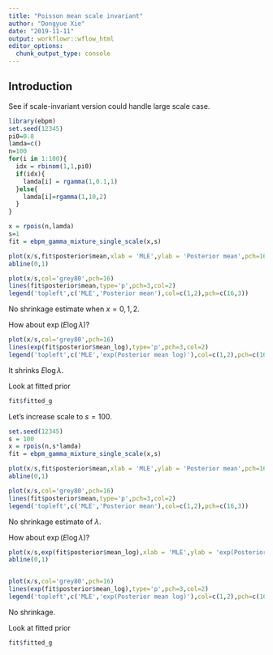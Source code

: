 ```yaml
---
title: "Poisson mean scale invariant"
author: "Dongyue Xie"
date: "2019-11-11"
output: workflowr::wflow_html
editor_options:
  chunk_output_type: console
---
```


## Introduction

See if scale-invariant version could handle large scale case.

```r
library(ebpm)
set.seed(12345)
pi0=0.8
lamda=c()
n=100
for(i in 1:100){
  idx = rbinom(1,1,pi0)
  if(idx){
    lamda[i] = rgamma(1,0.1,1)
  }else{
    lamda[i]=rgamma(1,10,2)
  }
}

x = rpois(n,lamda)
s=1
fit = ebpm_gamma_mixture_single_scale(x,s)

plot(x/s,fit$posterior$mean,xlab = 'MLE',ylab = 'Posterior mean',pch=16)
abline(0,1)

plot(x/s,col='grey80',pch=16)
lines(fit$posterior$mean,type='p',pch=3,col=2)
legend('topleft',c('MLE','Posterior mean'),col=c(1,2),pch=c(16,3))
```

No shrinkage estimate when $x=0,1,2$.

How about $\exp(E\log\lambda)$?

```r
plot(x/s,col='grey80',pch=16)
lines(exp(fit$posterior$mean_log),type='p',pch=3,col=2)
legend('topleft',c('MLE','exp(Posterior mean log)'),col=c(1,2),pch=c(16,3))
```

It shrinks $E\log\lambda$.

Look at fitted prior

```r
fit$fitted_g
```


Let's increase scale to $s=100$.

```r
set.seed(12345)
s = 100
x = rpois(n,s*lamda)
fit = ebpm_gamma_mixture_single_scale(x,s)

plot(x/s,fit$posterior$mean,xlab = 'MLE',ylab = 'Posterior mean',pch=16)
abline(0,1)

plot(x/s,col='grey80',pch=16)
lines(fit$posterior$mean,type='p',pch=3,col=2)
legend('topleft',c('MLE','Posterior mean'),col=c(1,2),pch=c(16,3))
```

No shrinkage estimate of $\lambda$.

How about $\exp(E\log\lambda)$?

```r
plot(x/s,exp(fit$posterior$mean_log),xlab = 'MLE',ylab = 'exp(Posterior mean log)',pch=16)
abline(0,1)


plot(x/s,col='grey80',pch=16)
lines(exp(fit$posterior$mean_log),type='p',pch=3,col=2)
legend('topleft',c('MLE','exp(Posterior mean log)'),col=c(1,2),pch=c(16,3))
```

No shrinkage.

Look at fitted prior

```r
fit$fitted_g
```
